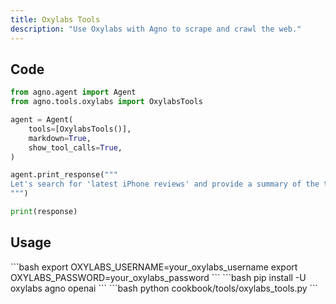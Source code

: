 ```yaml
---
title: Oxylabs Tools
description: "Use Oxylabs with Agno to scrape and crawl the web."
---
```


## Code

```python cookbook/tools/oxylabs_tools.py
from agno.agent import Agent
from agno.tools.oxylabs import OxylabsTools

agent = Agent(
    tools=[OxylabsTools()],
    markdown=True,
    show_tool_calls=True,
)

agent.print_response("""
Let's search for 'latest iPhone reviews' and provide a summary of the top 3 results. 
""")

print(response)
```

## Usage

<Steps>
  <Snippet file="create-venv-step.mdx" />

  <Step title="Set your API keys">
    ```bash
    export OXYLABS_USERNAME=your_oxylabs_username
    export OXYLABS_PASSWORD=your_oxylabs_password
    ```
  </Step>

  <Step title="Install libraries">
    ```bash
    pip install -U oxylabs agno openai
    ```
  </Step>

  <Step title="Run the example">
    ```bash
    python cookbook/tools/oxylabs_tools.py
    ```

  </Step>
</Steps>